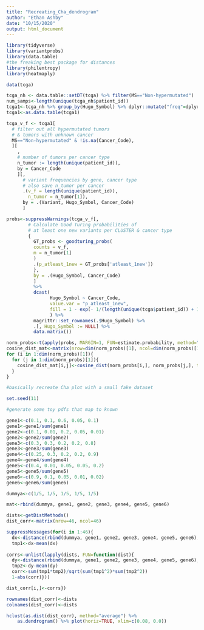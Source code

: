 ```yaml
---
title: "Recreating_Cha_dendrogram"
author: "Ethan Ashby"
date: "10/15/2020"
output: html_document
---
```


```r
library(tidyverse)
library(variantprobs)
library(data.table)
#the freaking best package for distances
library(philentropy)
library(heatmaply)
```

```r
data(tcga)

tcga_nh <- data.table::setDT(tcga) %>% filter(MS=="Non-hypermutated")
num_samps<-length(unique(tcga_nh$patient_id))
tcga1<-tcga_nh %>% group_by(Hugo_Symbol) %>% dplyr::mutate("freq"=dplyr::n()/num_samps>0.03) %>% dplyr::filter(freq==TRUE)
tcga1<-as.data.table(tcga1)

tcga_v_f <- tcga1[
  # filter out all hypermutated tumors
  # & tumors with unknown cancer
  MS=="Non-hypermutated" & !is.na(Cancer_Code),
  ][
    ,
    # number of tumors per cancer type
    n_tumor := length(unique(patient_id)),
    by = Cancer_Code
    ][,
      # variant frequencies by gene, cancer type
      # also save n_tumor per cancer
      .(v_f = length(unique(patient_id)),
        n_tumor = n_tumor[1]),
      by = .(Variant, Hugo_Symbol, Cancer_Code)
      ]

probs<-suppressWarnings(tcga_v_f[,
        # Calculate Good Turing probabilities of
        # at least one new variants per CLUSTER & cancer type
        {
          GT_probs <- goodturing_probs(
          counts = v_f,
          m = n_tumor[1]
          )
          .(p_atleast_1new = GT_probs['atleast_1new'])
          },
          by = .(Hugo_Symbol, Cancer_Code)
          ] 
          %>%
          dcast(
                Hugo_Symbol ~ Cancer_Code,
                value.var = "p_atleast_1new",
                fill = 1 - exp(- 1/(length(unique(tcga$patient_id)) + 1))
                ) %>%
          magrittr::set_rownames(.$Hugo_Symbol) %>%
          .[, Hugo_Symbol := NULL] %>%
          data.matrix())

norm_probs<-t(apply(probs, MARGIN=1, FUN=estimate.probability, method="empirical"))
cosine_dist_mat<-matrix(nrow=dim(norm_probs)[1], ncol=dim(norm_probs)[1])
for (i in 1:dim(norm_probs)[1]){
  for (j in 1:dim(norm_probs)[1]){
    cosine_dist_mat[i,j]<-cosine_dist(norm_probs[i,], norm_probs[j,], testNA=FALSE)
  }
}
```

```r

#basically recreate Cha plot with a small fake dataset

set.seed(11)

#generate some toy pdfs that map to known 

gene1<-c(0.1, 0.1, 0.6, 0.05, 0.1)
gene1<-gene1/sum(gene1)
gene2<-c(0.1, 0.01, 0.2, 0.05, 0.01)
gene2<-gene2/sum(gene2)
gene3<-c(0.3, 0.3, 0.2, 0.2, 0.8)
gene3<-gene3/sum(gene3)
gene4<-c(0.25, 0.3, 0.2, 0.2, 0.9)
gene4<-gene4/sum(gene4)
gene5<-c(0.4, 0.01, 0.05, 0.05, 0.2)
gene5<-gene5/sum(gene5)
gene6<-c(0.9, 0.1, 0.05, 0.01, 0.02)
gene6<-gene6/sum(gene6)

dummya<-c(1/5, 1/5, 1/5, 1/5, 1/5)

mat<-rbind(dummya, gene1, gene2, gene3, gene4, gene5, gene6)

dists<-getDistMethods()
dist_corr<-matrix(nrow=46, ncol=46)

suppressMessages(for(i in 1:46){
  dx<-distance(rbind(dummya, gene1, gene2, gene3, gene4, gene5, gene6), method=dists[i], p=2, unit="log2")[1,2:7]
  tmp1<-dx-mean(dx)
  
corrs<-unlist(lapply(dists, FUN=function(dist){
  dy<-distance(rbind(dummya, gene1, gene2, gene3, gene4, gene5, gene6), method=dist, p=2)[1,2:7]
  tmp2<-dy-mean(dy)
  corr<-sum(tmp1*tmp2)/sqrt(sum(tmp1^2)*sum(tmp2^2))
  1-abs(corr)}))

dist_corr[i,]<-corrs})

rownames(dist_corr)<-dists
colnames(dist_corr)<-dists

hclust(as.dist(dist_corr), method="average") %>% 
    as.dendrogram() %>% plot(horiz=TRUE, xlim=c(0.08, 0.0))
```


